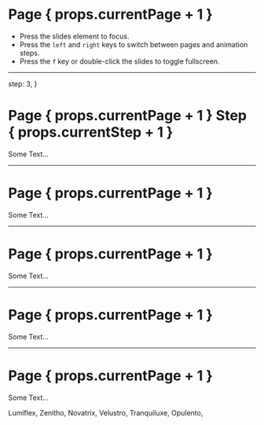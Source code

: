 
# Page { props.currentPage + 1 }

- Press the slides element to focus.
- Press the `left` and `right` keys to switch between pages and animation steps.
- Press the `f` key or double-click the slides to toggle fullscreen.


<Background className="opacity-80">
  <Tranquiluxe />
</Background>

---

  step: 3,
}

# Page { props.currentPage + 1 } Step { props.currentStep + 1 }

Some Text...

<TestAnimation step={props.currentStep} />

<Background className="opacity-70">
  <Novatrix />
</Background>

---

# Page { props.currentPage + 1 }

Some Text...

<Background className="opacity-80">
  <Zenitho />
</Background>

---

# Page { props.currentPage + 1 }

Some Text...

<Background className="opacity-60">
  <Velustro />
</Background>

---

# Page { props.currentPage + 1 }

Some Text...

<Background className="opacity-60">
  <Lumiflex />
</Background>

---

# Page { props.currentPage + 1 }

Some Text...

<Background className="opacity-30">
  <Opulento />
</Background>


Lumiflex,
Zenitho,
Novatrix,
Velustro,
Tranquiluxe,
Opulento,